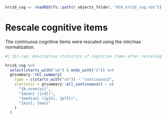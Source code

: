 

```r
hrs16_cog <- readRDS(fs::path(r_objects_folder, "016_hrs16_cog.rds"))
```

# Rescale cognitive items

The continuous cognitive items were rescaled using the min/max normalization.

```r
#| tbl-cap: Descriptive statistics of cognitive items after rescaling

hrs16_cog %>%
  select(starts_with("vd") & ends_with("z")) %>%
  gtsummary::tbl_summary(
    type = c(starts_with("vd")) ~ "continuous2",
    statistic = gtsummary::all_continuous() ~ c(
      "{N_nonmiss}",
      "{mean} ({sd})",
      "{median} ({p25}, {p75})",
      "{min}, {max}"
    )
  )

```



